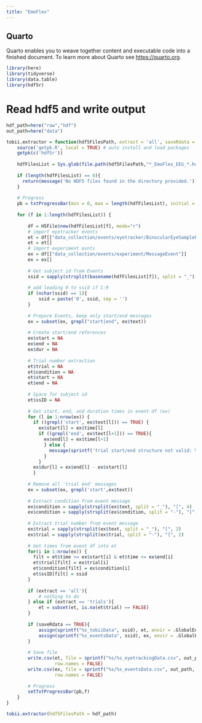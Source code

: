 ```yaml
---
title: "EmoFlex"
---
```


## Quarto

Quarto enables you to weave together content and executable code into a finished document. To learn more about Quarto see <https://quarto.org>.

```r
library(here)
library(tidyverse)
library(data.table)
library(hdf5r)
```

# Read hdf5 and write output

```r
hdf_path=here("raw","hdf")
out_path=here("data")

tobii.extractor = function(hdf5FilesPath, extract = 'all', saveRdata = FALSE) {
    source('getpk.R', local = TRUE) # auto install and load packages
    getpk(c('hdf5r'))
    
    hdfFilesList = Sys.glob(file.path(hdf5FilesPath,"*_EmoFlex_EEG_*.hdf5"))
    
    if (length(hdfFilesList) == 0){
      return(message('No HDF5 files found in the directory provided.'))
    }
    
    # Progress
    pb = txtProgressBar(min = 0, max = length(hdfFilesList), initial = 0, style = 3) 
    
    for (f in 1:length(hdfFilesList)) {
        
        df = H5File$new(hdfFilesList[f], mode="r")
        # import eyetracker events
        et = df[["data_collection/events/eyetracker/BinocularEyeSampleEvent"]]
        et = et[] 
        # import experiment evnts
        ex = df[["data_collection/events/experiment/MessageEvent"]]
        ex = ex[]
        
        # Get subject id from Events
        ssid = sapply(strsplit(basename(hdfFilesList[f]), split = "_"), "[", 1)
        
        # add leading 0 to ssid if 1:9
        if (nchar(ssid) == 1){
            ssid = paste('0', ssid, sep = '')
        }
        
        # Prepare Events, keep only start/end messages
        ex = subset(ex, grepl("start|end", ex$text))
        
        # Create start/end references
        ex$start = NA
        ex$end = NA
        ex$dur = NA
      
        # Trial number extraction 
        et$trial = NA
        et$condition = NA
        et$start = NA
        et$end = NA
      
        # Space for subject id
        et$ssID = NA
        
        # Get start, end, and duration times in event df (ex)
        for (l in 1:nrow(ex)) {
          if ((grepl('start', ex$text[l])) == TRUE) {
            ex$start[l] = ex$time[l]
            if ((grepl('end', ex$text[l+1])) == TRUE){
              ex$end[l] = ex$time[l+1]
              } else {
                message(sprintf('trial start/end structure not valid: %s', file))
              }
            }
          ex$dur[l] = ex$end[l] - ex$start[l]
          }
        
        # Remove all 'trial end' messages
        ex = subset(ex, grepl('start',ex$text))     
        
        # Extract condition from event message
        ex$condition = sapply(strsplit(ex$text, split = "_"), "[", 4)
        ex$condition = sapply(strsplit(ex$condition, split = "-"), "[", 2)
        
        # Extract trial number from event message
        ex$trial = sapply(strsplit(ex$text, split = "_"), "[", 2)
        ex$trial = sapply(strsplit(ex$trial, split = "-"), "[", 2)
       
        # Get times from event df into et
        for(i in 1:nrow(ex)) {
          filt = et$time >= ex$start[i] & et$time <= ex$end[i]
          et$trial[filt] = ex$trial[i]
          et$condition[filt] = ex$condition[i]
          et$ssID[filt] = ssid
        }
        
        if (extract == 'all'){
            # nothing to do
        } else if (extract == 'trials'){
            et = subset(et, is.na(et$trial) == FALSE)
        }
        
        if (saveRdata == TRUE){
            assign(sprintf("%s_tobiiData", ssid), et, envir = .GlobalEnv)
            assign(sprintf("%s_eventsData", ssid), ex, envir = .GlobalEnv)
        }
        
        # Save file
        write.csv(et, file = sprintf("%s/%s_eyetrackingData.csv", out_path, ssid), 
                  row.names = FALSE)
        write.csv(ex, file = sprintf("%s/%s_eventsData.csv", out_path, ssid), 
                  row.names = FALSE)
        
        # Progress
        setTxtProgressBar(pb,f)
    }
}

tobii.extractor(hdf5FilesPath = hdf_path)
```
